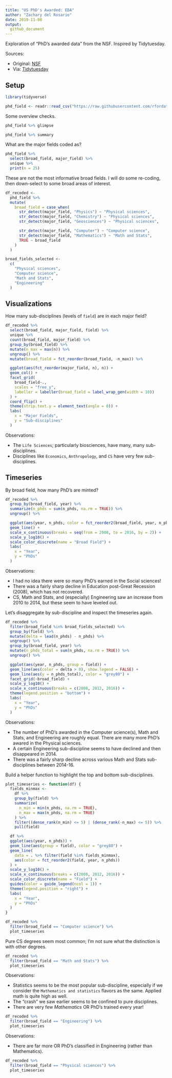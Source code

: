 ```yaml
---
title: "US PhD's Awarded: EDA"
author: "Zachary del Rosario"
date: 2019-11-08
output:
  github_document
---
```


Exploration of "PhD's awarded data" from the NSF. Inspired by Tidytuesday.

Sources:

- Original: [NSF](https://ncses.nsf.gov/pubs/nsf19301/data)
- Via: [Tidytuesday](https://github.com/rfordatascience/tidytuesday/tree/master/data/2019/2019-02-19)

## Setup
<!-- -------------------------------------------------- -->

```r
library(tidyverse)

phd_field <- readr::read_csv("https://raw.githubusercontent.com/rfordatascience/tidytuesday/master/data/2019/2019-02-19/phd_by_field.csv")
```

Some overview checks.

```r
phd_field %>% glimpse

phd_field %>% summary
```

What are the major fields coded as?

```r
phd_field %>%
  select(broad_field, major_field) %>%
  unique %>%
  print(n = 25)
```

These are not the most informative broad fields. I will do some re-coding, then
down-select to some broad areas of interest.

```r
df_recoded <-
  phd_field %>%
  mutate(
    broad_field = case_when(
      str_detect(major_field, "Physics") ~ "Physical sciences",
      str_detect(major_field, "Chemistry") ~ "Physical sciences",
      str_detect(major_field, "Geosciences") ~ "Physical sciences",

      str_detect(major_field, "Computer") ~ "Computer science",
      str_detect(major_field, "Mathematics") ~ "Math and Stats",
      TRUE ~ broad_field
    )
  )

broad_fields_selected <-
  c(
    "Physical sciences",
    "Computer science",
    "Math and Stats",
    "Engineering"
  )
```


## Visualizations
<!-- -------------------------------------------------- -->

How many sub-disciplines (levels of `field`) are in each major field?

```r
df_recoded %>%
  select(broad_field, major_field, field) %>%
  unique %>%
  count(broad_field, major_field) %>%
  group_by(broad_field) %>%
  mutate(n_max = max(n)) %>%
  ungroup() %>%
  mutate(broad_field = fct_reorder(broad_field, -n_max)) %>%

  ggplot(aes(fct_reorder(major_field, n), n)) +
  geom_col() +
  facet_grid(
    broad_field~.,
    scales = "free_y",
    labeller = labeller(broad_field = label_wrap_gen(width = 10))
  ) +
  coord_flip() +
  theme(strip.text.y = element_text(angle = 0)) +
  labs(
    x = "Major Fields",
    y = "Sub-disciplines"
  )
```

Observations:

- The `Life Sciences`; particularly biosciences, have many, many sub-disciplines.
- Disciplines like `Economics`, `Anthropology`, and `CS` have very few sub-disciplines.

## Timeseries
<!-- -------------------------------------------------- -->

By broad field, how many PhD's are minted?

```r
df_recoded %>%
  group_by(broad_field, year) %>%
  summarize(n_phds = sum(n_phds, na.rm = TRUE)) %>%
  ungroup() %>%

  ggplot(aes(year, n_phds, color = fct_reorder2(broad_field, year, n_phds))) +
  geom_line() +
  scale_x_continuous(breaks = seq(from = 2008, to = 2016, by = 2)) +
  scale_y_log10() +
  scale_color_discrete(name = "Broad Field") +
  labs(
    x = "Year",
    y = "PhDs"
  )
```

Observations:

- I had no idea there were so many PhD's earned in the Social sciences!
- There was a fairly sharp decline in Education post-Great Recession (2008),
  which has not recovered.
- CS, Math and Stats, and (especially) Engineering saw an increase from 2010 to
  2014, but these seem to have leveled out.

Let's disaggregate by sub-discipline and inspect the timeseries again.

```r
df_recoded %>%
  filter(broad_field %in% broad_fields_selected) %>%
  group_by(field) %>%
  mutate(delta = lead(n_phds) - n_phds) %>%
  ungroup() %>%
  group_by(broad_field, year) %>%
  mutate(n_phds_total = sum(n_phds, na.rm = TRUE)) %>%
  ungroup() %>%

  ggplot(aes(year, n_phds, group = field)) +
  geom_line(aes(color = delta > 0), show.legend = FALSE) +
  geom_line(aes(y = n_phds_total), color = "grey80") +
  facet_grid(~broad_field) +
  scale_y_log10() +
  scale_x_continuous(breaks = c(2008, 2012, 2016)) +
  theme(legend.position = "bottom") +
  labs(
    x = "Year",
    y = "PhDs"
  )
```

Observations:

- The number of PhD's awarded in the Computer science(s), Math and Stats, and
  Engineering are roughly equal. There are many more PhD's awared in the
  Physical sciences.
- A certain Engineering sub-discipline seems to have declined and then
  disappeared in 2014.
- There was a fairly sharp decline across various Math and Stats sub-disciplines
  between 2014-16.

Build a helper function to highlight the top and bottom sub-disciplines.

```r
plot_timeseries <- function(df) {
  fields_minmax <-
    df %>%
    group_by(field) %>%
    summarize(
      n_min = min(n_phds, na.rm = TRUE),
      n_max = max(n_phds, na.rm = TRUE)
    ) %>%
    filter((dense_rank(n_min) <= 5) | (dense_rank(-n_max) <= 5)) %>%
    pull(field)

  df %>%
  ggplot(aes(year, n_phds)) +
  geom_line(aes(group = field), color = "grey80") +
  geom_line(
    data = . %>% filter(field %in% fields_minmax),
    aes(color = fct_reorder2(field, year, n_phds))
  ) +
  scale_y_log10() +
  scale_x_continuous(breaks = c(2008, 2012, 2016)) +
  scale_color_discrete(name = "Field") +
  guides(color = guide_legend(ncol = 1)) +
  theme(legend.position = "right") +
  labs(
    x = "Year",
    y = "PhDs"
  )
}
```

```r
df_recoded %>%
  filter(broad_field == "Computer science") %>%
  plot_timeseries
```

Pure CS degrees seem most common; I'm not sure what the distinction is with
other degrees.

```r
df_recoded %>%
  filter(broad_field == "Math and Stats") %>%
  plot_timeseries
```

Observations:

- Statistics seems to be the most popular sub-discipline, especially if we
  consider the `Mathematics and statistics` flavors as the same. Applied math is
  quite high as well.
- The "crash" we saw earlier seems to be confined to pure disciplines.
- There are very few *Mathematics* OR PhD's trained every year!

```r
df_recoded %>%
  filter(broad_field == "Engineering") %>%
  plot_timeseries
```

Observations:

- There are far more OR PhD's classified in Engineering (rather than
  Mathematics).

```r
df_recoded %>%
  filter(broad_field == "Physical sciences") %>%
  plot_timeseries
```
